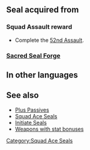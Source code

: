 {{Passive
|type=S
|name=Squad Ace AZ
|exclusive=0
|canUseWeapon={{WeaponList|All}}
|canUseMove={{MoveList|All}}
|1name=Squad Ace AZ 1
|alt1name=Squad Ace AF 1
|1tagid=SID_第52迷宮の覇者1
|1cost=100
|1effect=Grants HP+3, Spd+1.
|statModifiers1=3,0,1,0,0
|1required=-
|1next=-
|2name=Squad Ace AZ 2
|alt2name=Squad Ace AF 2
|2tagid=SID_第52迷宮の覇者2
|2cost=200
|2effect=Grants HP+4, Spd+2.
|statModifiers2=4,0,2,0,0
}}
==Seal acquired from==
===Squad Assault reward===
* Complete the [[52nd Assault]].
===[[Sacred Seal Forge]]===
{{SealCosts
|seals=Squad Ace AZ 1;Squad Ace AZ 2
|badgeColor=Azure
|costs1=-<!--0;0;0-->
|costs2=400;1000;100
}}
==In other languages==
{{OtherLanguages
|japanese=第５２迷宮の覇者
|german=Überfall-Ass AZ
|spanishEU=As del asalto AZ
|spanishLA=As del asalto AZ
|french=Assaut réussi AZ
|italian=Asso sq. AZ
|chineseTW=第５２迷宮的霸王
|portuguese=Esquadrão ás AZ
}}
==See also==
* [[Plus Passives]]
* [[Squad Ace Seals]]
* [[Initiate Seals]]
* [[:Category:Weapons with stat bonuses|Weapons with stat bonuses]]
{{Seals Navbox}}
[[Category:Squad Ace Seals]]